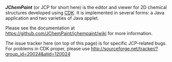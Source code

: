 '''''JChemPaint''''' (or JCP for short here) is the editor and viewer for 2D chemical structures developed using [http://sourceforge.net/apps/mediawiki/cdk/index.php?title=Main_Page CDK].
It is implemented in several forms: a Java application and two varieties of Java applet.

Please see the documentation at
https://github.com/JChemPaint/jchempaint/wiki
for more information.

The issue tracker here (on top of this page) is for specific
JCP-related bugs. For problems in CDK proper, please use
http://sourceforge.net/tracker/?group_id=20024&atid=120024

